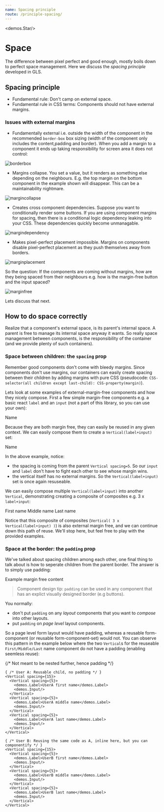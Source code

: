 ```yaml
---
name: Spacing principle
route: /principle-spacing/
---
```



<demos.Star/>

# Space

The difference between pixel perfect and good enough, mostly boils down to perfect space management. Here we discuss the *spacing principle* developed in GLS.

## Spacing principle

* Fundamental rule: Don't camp on external space. 
* Fundamental rule in CSS terms: Components should not have external margins.

### Issues with external margins

- Fundamentally external i.e. outside the width of the component in the recommended `border-box` box sizing (width of the component only includes the content,padding and border). When you add a margin to a component it ends up taking responsibility for screen area it does not control:

![borderbox](../images/borderbox.png)

- Margins collapse. You set a value, but it renders as something else depending on the neighbours. E.g. the top margin on the bottom component in the example shown will disappear. This can be a maintainability nightmare.

![margincollapse](../images/margincollapse.png)

- Creates cross component dependencies. Suppose you want to conditionally render some buttons. If you are using component margins for spacing, then there is a conditional logic dependency leaking into your CSS. These dependencies quickly become unmanagable.

![margindependency](../images/margindependency.png)

- Makes pixel-perfect placement impossible. Margins on components disable pixel-perfect placement as they push themselves away from borders.

![marginplacement](../images/marginplacement.png)

So the question: If the components are coming without margins, how are they being spaced from their neighbours e.g. how is the margin-free button and the input spaced? 

![marginfree](../images/marginfree.png)

Lets discuss that next.

## How to do space correctly

Realize that a component's external space, is its parent's internal space. A parent is free to manage its internal space anyway it wants. So really space management between components, is the responsibility of the container (and we provide plenty of such containers).

### Space between children: the `spacing` prop
Remember good components don't come with bleedy margins. Since components don't use margins, our containers can easily create spacing between their children by adding margins with pure CSS (pseudocode: `CSS-selector(all children except last-child): CSS-property(margin)`).

Lets look at some examples of external-margin-free components and how they nicely compose. First a few simple margin-free components e.g. a basic react `label` and an `input` (not a part of this library, so you can use your own):

<Playground>
  <demos.Label>Name</demos.Label>
</Playground>

<Playground>
  <demos.Input/>
</Playground>

Because they are both margin free, they can easily be reused in any given context. We can easily compose them to create a `Vertical(label+input)` set:

<Playground>
  <Vertical spacing={5}>
    <demos.Label>Name</demos.Label>
    <demos.Input/>
  </Vertical>
</Playground>

In the above example, notice:
- the spacing is coming from the parent `Vertical spacing=5`. So our `input` and `label` don't have to fight each other to see whose margin wins.
- the vertical itself has no external margins. So the `Vertical(label+input)` set is once again resuseable.

We can easily compose multiple `Vertical(label+input)` into another `Vertical`, demonstrating creating a composite of composites e.g. 3 x `label+input`:

<Playground>
  <Vertical spacing={15}>
    <Vertical spacing={5}>
      <demos.Label>First name</demos.Label>
      <demos.Input/>
    </Vertical>
    <Vertical spacing={5}>
      <demos.Label>Middle name</demos.Label>
      <demos.Input/>
    </Vertical>
    <Vertical spacing={5}>
      <demos.Label>Last name</demos.Label>
      <demos.Input/>
    </Vertical>
  </Vertical>
</Playground>

Notice that this composite of composites (`Vertical( 3 x Vertical(label+input) )`) is also external margin free, and we can continue down this path of reuse. We'll stop here, but feel free to play with the provided examples.

### Space at the border: the `padding` prop
We've talked about spacing children among each other, one final thing to talk about is how to seperate children from the parent border. The answer is to simply use padding: 

<Playground>
  <Vertical padding={15}>
    <Content style={{backgroundColor: 'darkorange'}}>Example margin free content</Content>
  </Vertical>
</Playground>

> Component design tip: `padding` can be used in any component that has an explict visually designed border (e.g buttons).

You normally:
* don't put `padding` on any *layout* components that you want to *compose* into other layouts.
* put `padding` on *page level* layout components.

So a page level form layout would have padding, whereas a reusable form-component (or reusable form-component-set) would not. You can observe this pattern in the example below where the two `Vertical`s for the reuseable `First/Middle/Last` name component do not have a padding (enabling seemless reuse): 

<Playground>
  {/* Not meant to be nested further, hence padding */}
  <Vertical spacing={15} padding={15}>
    
    { /* User A: Reusable child, no padding */ }
    <Vertical spacing={15}>
      <Vertical spacing={5}>
        <demos.Label>UserA first name</demos.Label>
        <demos.Input/>
      </Vertical>
      <Vertical spacing={5}>
        <demos.Label>UserA middle name</demos.Label>
        <demos.Input/>
      </Vertical>
      <Vertical spacing={5}>
        <demos.Label>UserA last name</demos.Label>
        <demos.Input/>
      </Vertical>
    </Vertical>

    { /* User B: Reusing the same code as A, inline here, but you can componentify */ }
    <Vertical spacing={15}>
      <Vertical spacing={5}>
        <demos.Label>UserB first name</demos.Label>
        <demos.Input/>
      </Vertical>
      <Vertical spacing={5}>
        <demos.Label>UserB middle name</demos.Label>
        <demos.Input/>
      </Vertical>
      <Vertical spacing={5}>
        <demos.Label>UserB last name</demos.Label>
        <demos.Input/>
      </Vertical>
    </Vertical>

  </Vertical>
</Playground>